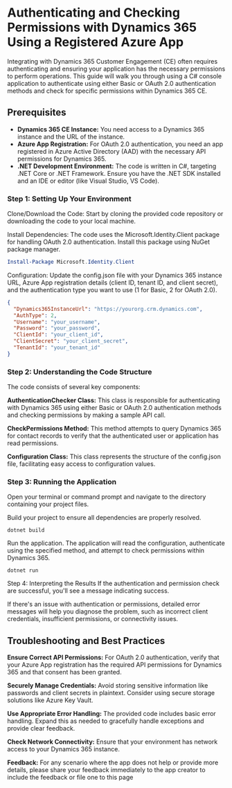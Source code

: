 # Authenticating and Checking Permissions with Dynamics 365 Using a Registered Azure App

Integrating with Dynamics 365 Customer Engagement (CE) often requires authenticating and ensuring your application has the necessary permissions to perform operations. This guide will walk you through using a C# console application to authenticate using either Basic or OAuth 2.0 authentication methods and check for specific permissions within Dynamics 365 CE.

## Prerequisites
- **Dynamics 365 CE Instance:** You need access to a Dynamics 365 instance and the URL of the instance.
- **Azure App Registration:** For OAuth 2.0 authentication, you need an app registered in Azure Active Directory (AAD) with the necessary API permissions for Dynamics 365.
- **.NET Development Environment:** The code is written in C#, targeting .NET Core or .NET Framework. Ensure you have the .NET SDK installed and an IDE or editor (like Visual Studio, VS Code).

### Step 1: Setting Up Your Environment

Clone/Download the Code: Start by cloning the provided code repository or downloading the code to your local machine.

Install Dependencies: The code uses the Microsoft.Identity.Client package for handling OAuth 2.0 authentication. Install this package using NuGet package manager.

```PowerShell
Install-Package Microsoft.Identity.Client
```
Configuration: Update the config.json file with your Dynamics 365 instance URL, Azure App registration details (client ID, tenant ID, and client secret), and the authentication type you want to use (1 for Basic, 2 for OAuth 2.0).

```json
{
  "Dynamics365InstanceUrl": "https://yourorg.crm.dynamics.com",
  "AuthType": 2,
  "Username": "your_username",
  "Password": "your_password",
  "ClientId": "your_client_id",
  "ClientSecret": "your_client_secret",
  "TenantId": "your_tenant_id"
}
```

### Step 2: Understanding the Code Structure

The code consists of several key components:

**AuthenticationChecker Class:** This class is responsible for authenticating with Dynamics 365 using either Basic or OAuth 2.0 authentication methods and checking permissions by making a sample API call.

**CheckPermissions Method:** This method attempts to query Dynamics 365 for contact records to verify that the authenticated user or application has read permissions.

**Configuration Class:** This class represents the structure of the config.json file, facilitating easy access to configuration values.

### Step 3: Running the Application

Open your terminal or command prompt and navigate to the directory containing your project files.

Build your project to ensure all dependencies are properly resolved.

```Copy code
dotnet build
```
Run the application. The application will read the configuration, authenticate using the specified method, and attempt to check permissions within Dynamics 365.

```Copy code
dotnet run
```
Step 4: Interpreting the Results
If the authentication and permission check are successful, you'll see a message indicating success.

If there's an issue with authentication or permissions, detailed error messages will help you diagnose the problem, such as incorrect client credentials, insufficient permissions, or connectivity issues.

## Troubleshooting and Best Practices

**Ensure Correct API Permissions:** For OAuth 2.0 authentication, verify that your Azure App registration has the required API permissions for Dynamics 365 and that consent has been granted.

**Securely Manage Credentials:** Avoid storing sensitive information like passwords and client secrets in plaintext. Consider using secure storage solutions like Azure Key Vault.

**Use Appropriate Error Handling:** The provided code includes basic error handling. Expand this as needed to gracefully handle exceptions and provide clear feedback.

**Check Network Connectivity:** Ensure that your environment has network access to your Dynamics 365 instance.

**Feedback:** For any scenario where the app does not help or provide more details, please share your feedback immediately to the app creator to include the feedback or file one to this page